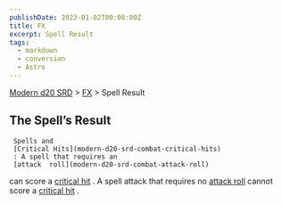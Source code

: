 ```yaml
---
publishDate: 2023-01-02T00:00:00Z
title: FX
excerpt: Spell Result
tags:
  - markdown
  - conversion
  - Astro
---
```


[Modern d20 SRD](/#modernD20) > [FX](modern-d20-srd-fx-index) > Spell Result

## The Spell’s Result




     Spells and
     [Critical Hits](modern-d20-srd-combat-critical-hits)
     : A spell that requires an
     [attack  roll](modern-d20-srd-combat-attack-roll)
can score a
[critical hit](modern-d20-srd-combat-critical-hits)
. A spell attack that requires no
[attack roll](modern-d20-srd-combat-attack-roll)
cannot score a
[critical hit](modern-d20-srd-combat-critical-hits)
.
